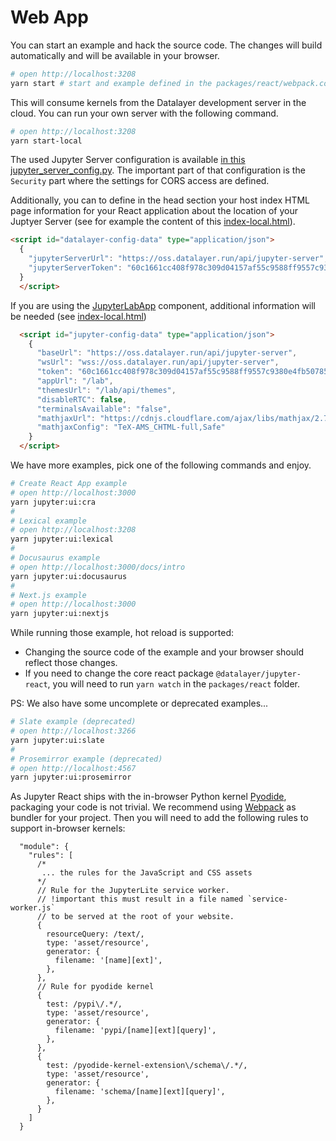 # Web App

You can start an example and hack the source code. The changes will build automatically and will be available in your browser.

```bash
# open http://localhost:3208
yarn start # start and example defined in the packages/react/webpack.config.js file.
```

This will consume kernels from the Datalayer development server in the cloud. You can run your own server with the following command.

```bash
# open http://localhost:3208
yarn start-local
```

The used Jupyter Server configuration is available [in this jupyter_server_config.py](https://github.com/datalayer/jupyter-ui/blob/main/dev/config/jupyter_server_config.py). The important part of that configuration is the `Security` part where the settings for CORS access are defined.

Additionally, you can to define in the head section your host index HTML page information for your React application about the location of your Juptyer Server (see for example the content of this [index-local.html](https://github.com/datalayer/jupyter-ui/blob/main/packages/react/public/index-local.html)).

```html
<script id="datalayer-config-data" type="application/json">
  {
    "jupyterServerUrl": "https://oss.datalayer.run/api/jupyter-server",
    "jupyterServerToken": "60c1661cc408f978c309d04157af55c9588ff9557c9380e4fb50785750703da6"
  }
  </script>
```

If you are using the [JupyterLabApp](/docs/components/jupyterlabapp) component, additional information will be needed (see [index-local.html](https://github.com/datalayer/jupyter-ui/blob/main/packages/react/public/index-local.html))

```html
  <script id="jupyter-config-data" type="application/json">
    {
      "baseUrl": "https://oss.datalayer.run/api/jupyter-server",
      "wsUrl": "wss://oss.datalayer.run/api/jupyter-server",
      "token": "60c1661cc408f978c309d04157af55c9588ff9557c9380e4fb50785750703da6",
      "appUrl": "/lab",
      "themesUrl": "/lab/api/themes",
      "disableRTC": false,
      "terminalsAvailable": "false",
      "mathjaxUrl": "https://cdnjs.cloudflare.com/ajax/libs/mathjax/2.7.5/MathJax.js",
      "mathjaxConfig": "TeX-AMS_CHTML-full,Safe"
    }
  </script>
```

We have more examples, pick one of the following commands and enjoy.

```bash
# Create React App example
# open http://localhost:3000
yarn jupyter:ui:cra
#
# Lexical example
# open http://localhost:3208
yarn jupyter:ui:lexical
#
# Docusaurus example
# open http://localhost:3000/docs/intro
yarn jupyter:ui:docusaurus
#
# Next.js example
# open http://localhost:3000
yarn jupyter:ui:nextjs
```

While running those example, hot reload is supported:

- Changing the source code of the example and your browser should reflect those changes.
- If you need to change the core react package `@datalayer/jupyter-react`, you will need to run `yarn watch` in the `packages/react` folder.

PS: We also have some uncomplete or deprecated examples...

```bash
# Slate example (deprecated)
# open http://localhost:3266
yarn jupyter:ui:slate
#
# Prosemirror example (deprecated)
# open http://localhost:4567
yarn jupyter:ui:prosemirror
```

As Jupyter React ships with the in-browser Python kernel [Pyodide](https://github.com/jupyterlite/pyodide-kernel), packaging
your code is not trivial. We recommend using [Webpack](https://webpack.js.org) as bundler for your project. Then you will need to
add the following rules to support in-browser kernels:

```json5
  "module": {
    "rules": [
      /*
       ... the rules for the JavaScript and CSS assets
      */
      // Rule for the JupyterLite service worker.
      // !important this must result in a file named `service-worker.js`
      // to be served at the root of your website.
      {
        resourceQuery: /text/,
        type: 'asset/resource',
        generator: {
          filename: '[name][ext]',
        },
      },
      // Rule for pyodide kernel
      {
        test: /pypi\/.*/,
        type: 'asset/resource',
        generator: {
          filename: 'pypi/[name][ext][query]',
        },
      },
      {
        test: /pyodide-kernel-extension\/schema\/.*/,
        type: 'asset/resource',
        generator: {
          filename: 'schema/[name][ext][query]',
        },
      }
    ]
  }
```
